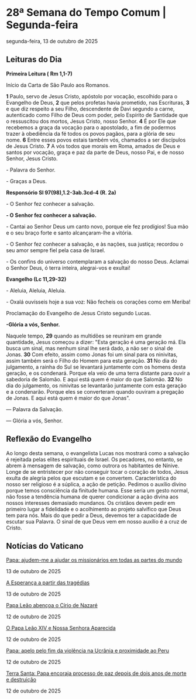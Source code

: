 
# 28ª Semana do Tempo Comum | Segunda-feira

segunda-feira, 13 de outubro de 2025

## Leituras do Dia

**Primeira Leitura (** **Rm 1,1-7)**

Início da Carta de São Paulo aos Romanos.

**1** Paulo, servo de Jesus Cristo, apóstolo por vocação, escolhido para o Evangelho de Deus, **2** que pelos profetas havia prometido, nas Escrituras, **3** e que diz respeito a seu Filho, descendente de Davi segundo a carne, autenticado como Filho de Deus com poder, pelo Espírito de Santidade que o ressuscitou dos mortos, Jesus Cristo, nosso Senhor. **4** É por Ele que recebemos a graça da vocação para o apostolado, a fim de podermos trazer à obediência da fé todos os povos pagãos, para a glória de seu nome. **6** Entre esses povos estais também vós, chamados a ser discípulos de Jesus Cristo. **7** A vós todos que morais em Roma, amados de Deus e santos por vocação, graça e paz da parte de Deus, nosso Pai, e de nosso Senhor, Jesus Cristo.

\- Palavra do Senhor.

\- Graças a Deus.

**Responsório Sl 97(98),1.2-3ab.3cd-4 (R. 2a)**

\- O Senhor fez conhecer a salvação.

**\- O Senhor fez conhecer a salvação.**

\- Cantai ao Senhor Deus um canto novo, porque ele fez prodígios! Sua mão e o seu braço forte e santo alcançaram-lhe a vitória. 

\- O Senhor fez conhecer a salvação, e às nações, sua justiça; recordou o seu amor sempre fiel pela casa de Israel. 

\- Os confins do universo contemplaram a salvação do nosso Deus. Aclamai o Senhor Deus, ó terra inteira, alegrai-vos e exultai!

**Evangelho (Lc 11,29-32)**

\- Aleluia, Aleluia, Aleluia.

\- Oxalá ouvísseis hoje a sua voz: Não fecheis os corações como em Meriba!

Proclamação do Evangelho de Jesus Cristo segundo Lucas.

**\-Glória a vós, Senhor.**

Naquele tempo, **29** quando as multidões se reuniram em grande quantidade, Jesus começou a dizer: "Esta geração é uma geração má. Ela busca um sinal, mas nenhum sinal lhe será dado, a não ser o sinal de Jonas. **30** Com efeito, assim como Jonas foi um sinal para os ninivitas, assim também será o Filho do Homem para esta geração. **31** No dia do julgamento, a rainha do Sul se levantará juntamente com os homens desta geração, e os condenará. Porque ela veio de uma terra distante para ouvir a sabedoria de Salomão. E aqui está quem é maior do que Salomão. **32** No dia do julgamento, os ninivitas se levantarão juntamente com esta geração e a condenarão. Porque eles se converteram quando ouviram a pregação de Jonas. E aqui está quem é maior do que Jonas".

 — Palavra da Salvação.

 — Glória a vós, Senhor.

## Reflexão do Evangelho

 Ao longo desta semana, o evangelista Lucas nos mostrará como a salvação é rejeitada pelas elites espirituais de Israel. Os pecadores, no entanto, se abrem à mensagem de salvação, como outrora os habitantes de Nínive. Longe de se entristecer por não conseguir tocar o coração de todos, Jesus exulta de alegria pelos que escutam e se convertem. Característica do nosso ser religioso é a súplica, a ação de petição. Pedimos o auxílio divino porque temos consciência da finitude humana. Esse seria um gesto normal, não fosse a tendência humana de querer condicionar a ação divina aos nossos interesses demasiado mundanos. Os cristãos devem pedir em primeiro lugar a fidelidade e o acolhimento ao projeto salvífico que Deus tem para nós. Mais do que pedir a Deus, devemos ter a capacidade de escutar sua Palavra. O sinal de que Deus vem em nosso auxílio é a cruz de Cristo.

## Notícias do Vaticano

[Papa: ajudem-me a ajudar os missionários em todas as partes do mundo](https://www.vaticannews.va/pt/papa/news/2025-10/papa-videomensagem-dia-mundial-das-missoes-10-2025.html) 

13 de outubro de 2025

[A Esperança a partir das tragédias](https://www.vaticannews.va/pt/vaticano/news/2025-10/esperanca-a-partir-das-tragedias-padre-gerson-schmidt.html) 

13 de outubro de 2025

[Papa Leão abençoa o Círio de Nazaré](https://www.vaticannews.va/pt/papa/news/2025-10/papa-leao-xiv-mensagem-cirio-nazare-2025-brasil.html) 

12 de outubro de 2025

[O Papa Leão XIV e Nossa Senhora Aparecida](https://www.vaticannews.va/pt/papa/news/2025-10/papa-leao-xivnossa-senhora-aparecida.html) 

12 de outubro de 2025

[Papa: apelo pelo fim da violência na Ucrânia e proximidade ao Peru](https://www.vaticannews.va/pt/papa/news/2025-10/papa-apelo-fim-violencia-ucrania-proximidade-peru-angelus.html) 

12 de outubro de 2025

[Terra Santa: Papa encoraja processo de paz depois de dois anos de morte e destruição](https://www.vaticannews.va/pt/papa/news/2025-10/papa-leao-xiv-angelus-dois-anos-conflito-israel-palestina.html) 

12 de outubro de 2025